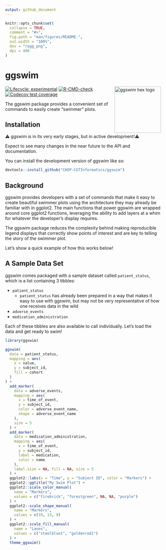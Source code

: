 ```yaml
---
output: github_document
---
```


<!-- README.md is generated from README.Rmd. Please edit that file -->

```r
knitr::opts_chunk$set(
  collapse = TRUE,
  comment = "#>",
  fig.path = "man/figures/README-",
  out.width = "100%",
  dev = "ragg_png",
  dpi = 400
)
```

# ggswim

<p align="center">

<img src="man/figures/ggswim.png" alt="ggswim hex logo" width="150" align="right"/>

</p>

<!-- badges: start -->
[![Lifecycle: experimental](https://img.shields.io/badge/lifecycle-experimental-orange.svg)](https://lifecycle.r-lib.org/articles/stages.html#experimental)
[![R-CMD-check](https://github.com/CHOP-CGTInformatics/ggswim/actions/workflows/R-CMD-check.yaml/badge.svg)](https://github.com/CHOP-CGTInformatics/ggswim/actions/workflows/R-CMD-check.yaml)
[![Codecov test coverage](https://codecov.io/gh/CHOP-CGTInformatics/ggswim/branch/main/graph/badge.svg)](https://app.codecov.io/gh/CHOP-CGTInformatics/ggswim?branch=main)
<!-- badges: end -->

The ggswim package provides a convenient set of commands to easily create "swimmer" plots.

## Installation

⚠️ ggswim is in its very early stages, but in active development!⚠️

Expect to see many changes in the near future to the API and documentation.

You can install the development version of ggswim like so:

``` r
devtools::install_github("CHOP-CGTInformatics/ggswim")
```

## Background

ggswim provides developers with a set of commands that make it easy to create beautiful swimmer plots using the architecture they may already be familiar with in ggplot2. The main functions that power ggswim are wrapped around core ggplot2 functions, leveraging the ability to add layers at a whim for whatever the developer's display requires. 

The ggswim package reduces the complexity behind making reproducible legend displays that correctly show points of interest and are key to telling the story of the swimmer plot.

Let's show a quick example of how this works below!

## A Sample Data Set

ggswim comes packaged with a sample dataset called `patient_status`, which is a list containing 3 tibbles:

- `patient_status`
  - `patient_status` has already been prepared in a way that makes it easy to use with ggswim, but may not be very representative of how one receives data in the wild
- `adverse_events`
- `medication_administration`

Each of these tibbles are also available to call individually. Let's load the data and get ready to swim!

```r
library(ggswim)

ggswim(
  data = patient_status,
  mapping = aes(
    x = value,
    y = subject_id,
    fill = cohort
  )
) +
  add_marker(
    data = adverse_events,
    mapping = aes(
      x = time_of_event,
      y = subject_id,
      color = adverse_event_name,
      shape = adverse_event_name
    ),
    size = 5
  ) +
  add_marker(
    data = medication_administration,
    mapping = aes(
      x = time_of_event,
      y = subject_id,
      label = medication,
      color = name
    ),
    label.size = NA, fill = NA, size = 5
  ) +
  ggplot2::labs(x = "Time", y = "Subject ID", color = "Markers") +
  ggplot2::ggtitle("My Swim Plot") +
  ggplot2::scale_color_manual(
    name = "Markers",
    values = c("firebrick", "forestgreen", NA, NA, "purple")
  ) +
  ggplot2::scale_shape_manual(
    name = "Markers",
    values = c(19, 13, 9)
  ) +
  ggplot2::scale_fill_manual(
    name = "Lanes",
    values = c("steelblue1", "goldenrod1")
  ) +
  theme_ggswim()
```
